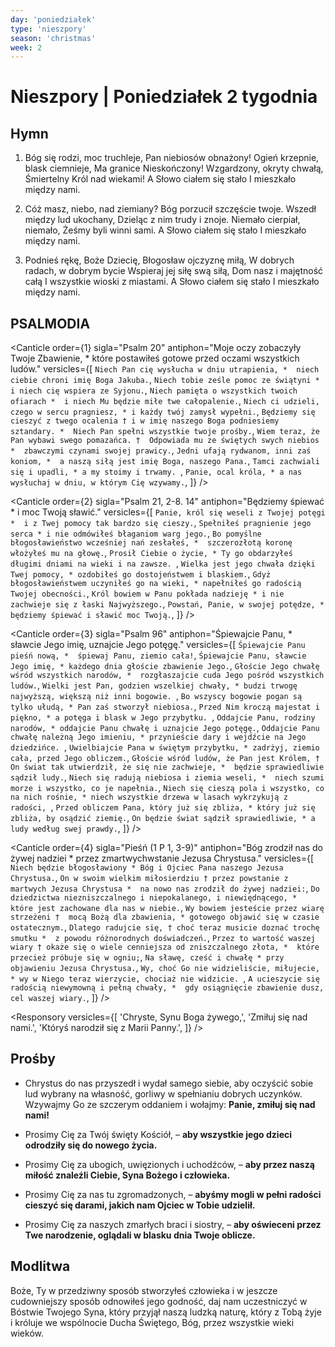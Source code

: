 ```yaml
---
day: 'poniedziałek'
type: 'nieszpory'
season: 'christmas'
week: 2
---
```


# Nieszpory | Poniedziałek 2 tygodnia

<OpeningVersicle />

## Hymn

1. Bóg się rodzi, moc truchleje,
   Pan niebiosów obnażony!
   Ogień krzepnie, blask ciemnieje,
   Ma granice Nieskończony!
   Wzgardzony, okryty chwałą,
   Śmiertelny Król nad wiekami!
   A Słowo ciałem się stało
   I mieszkało między nami.

2. Cóż masz, niebo, nad ziemiany?
   Bóg porzucił szczęście twoje.
   Wszedł między lud ukochany,
   Dzieląc z nim trudy i znoje.
   Niemało cierpiał, niemało,
   Żeśmy byli winni sami.
   A Słowo ciałem się stało
   I mieszkało między nami.

3. Podnieś rękę, Boże Dziecię,
   Błogosław ojczyznę miłą,
   W dobrych radach, w dobrym bycie
   Wspieraj jej siłę swą siłą,
   Dom nasz i majętność całą
   I wszystkie wioski z miastami.
   A Słowo ciałem się stało
   I mieszkało między nami.

## PSALMODIA

<Canticle
  order={1}
  sigla="Psalm 20"
  antiphon="Moje oczy zobaczyły Twoje Zbawienie, * które postawiłeś gotowe przed oczami wszystkich ludów."
  versicles={[
    `Niech Pan cię wysłucha w dniu utrapienia, * 
niech ciebie chroni imię Boga Jakuba.`,
    `Niech tobie ześle pomoc ze świątyni *
i niech cię wspiera ze Syjonu.`,
    `Niech pamięta o wszystkich twoich ofiarach * 
i niech Mu będzie miłe twe całopalenie.`,
    `Niech ci udzieli, czego w sercu pragniesz, *
i każdy twój zamysł wypełni.`,
    `Będziemy się cieszyć z twego ocalenia †
i w imię naszego Boga podniesiemy sztandary. * 
Niech Pan spełni wszystkie twoje prośby.`,
    `Wiem teraz, że Pan wybawi swego pomazańca. † 
Odpowiada mu ze świętych swych niebios * 
zbawczymi czynami swojej prawicy.`,
    `Jedni ufają rydwanom, inni zaś koniom, * 
a naszą siłą jest imię Boga, naszego Pana.`,
    `Tamci zachwiali się i upadli, *
a my stoimy i trwamy. `,
    `Panie, ocal króla, *
a nas wysłuchaj w dniu, w którym Cię wzywamy.`,
  ]}
/>

<Canticle
  order={2}
  sigla="Psalm 21, 2-8. 14"
  antiphon="Będziemy śpiewać * i moc Twoją sławić."
  versicles={[
    `Panie, król się weseli z Twojej potęgi * 
  i z Twej pomocy tak bardzo się cieszy.`,
    `Spełniłeś pragnienie jego serca *
i nie odmówiłeś błaganiom warg jego.`,
    `Bo pomyślne błogosławieństwo wcześniej nań zesłałeś, * 
szczerozłotą koronę włożyłeś mu na głowę.`,
    `Prosił Ciebie o życie, *
Ty go obdarzyłeś długimi dniami na wieki i na zawsze. `,
    `Wielka jest jego chwała dzięki Twej pomocy, *
ozdobiłeś go dostojeństwem i blaskiem.`,
    `Gdyż błogosławieństwem uczyniłeś go na wieki, *
napełniłeś go radością Twojej obecności.`,
    `Król bowiem w Panu pokłada nadzieję *
i nie zachwieje się z łaski Najwyższego.`,
    `Powstań, Panie, w swojej potędze, *
będziemy śpiewać i sławić moc Twoją.`,
  ]}
/>

<Canticle
  order={3}
  sigla="Psalm 96"
  antiphon="Śpiewajcie Panu, * sławcie Jego imię, uznajcie Jego potęgę."
  versicles={[
    `Śpiewajcie Panu pieśń nową, * 
    śpiewaj Panu, ziemio cała!`,
    `Śpiewajcie Panu, sławcie Jego imię, *
każdego dnia głoście zbawienie Jego.`,
    `Głoście Jego chwałę wśród wszystkich narodów, * 
rozgłaszajcie cuda Jego pośród wszystkich ludów.`,
    `Wielki jest Pan, godzien wszelkiej chwały, *
budzi trwogę najwyższą, większą niż inni bogowie. `,
    `Bo wszyscy bogowie pogan są tylko ułudą, *
Pan zaś stworzył niebiosa.`,
    `Przed Nim kroczą majestat i piękno, *
a potęga i blask w Jego przybytku. `,
    `Oddajcie Panu, rodziny narodów, *
oddajcie Panu chwałę i uznajcie Jego potęgę.`,
    `Oddajcie Panu chwałę należną Jego imieniu, *
przynieście dary i wejdźcie na Jego dziedzińce. `,
    `Uwielbiajcie Pana w świętym przybytku, *
zadrżyj, ziemio cała, przed Jego obliczem.`,
    `Głoście wśród ludów, że Pan jest Królem, † 
On świat tak utwierdził, że się nie zachwieje, * 
będzie sprawiedliwie sądził ludy.`,
    `Niech się radują niebiosa i ziemia weseli, * 
niech szumi morze i wszystko, co je napełnia.`,
    `Niech się cieszą pola i wszystko, co na nich rośnie, *
niech wszystkie drzewa w lasach wykrzykują z radości, `,
    `Przed obliczem Pana, który już się zbliża, *
który już się zbliża, by osądzić ziemię.`,
    `On będzie świat sądził sprawiedliwie, *
a ludy według swej prawdy.`,
  ]}
/>

<Canticle
  order={4}
  sigla="Pieśń (1 P 1, 3-9)"
  antiphon="Bóg zrodził nas do żywej nadziei * przez zmartwychwstanie Jezusa Chrystusa."
  versicles={[
    `Niech będzie błogosławiony *
Bóg i Ojciec Pana naszego Jezusa Chrystusa.`,
    `On w swoim wielkim miłosierdziu †
przez powstanie z martwych Jezusa Chrystusa * 
na nowo nas zrodził do żywej nadziei:`,
    `Do dziedzictwa niezniszczalnego i niepokalanego, i niewiędnącego, * 
które jest zachowane dla nas w niebie.`,
    `Wy bowiem jesteście przez wiarę strzeżeni † 
mocą Bożą dla zbawienia, *
gotowego objawić się w czasie ostatecznym.`,
    `Dlatego radujcie się, †
choć teraz musicie doznać trochę smutku * 
z powodu różnorodnych doświadczeń.`,
    `Przez to wartość waszej wiary †
okaże się o wiele cenniejsza od zniszczalnego złota, * 
które przecież próbuje się w ogniu;`,
    `Na sławę, cześć i chwałę *
przy objawieniu Jezusa Chrystusa.`,
    `Wy, choć Go nie widzieliście, miłujecie, *
wy w Niego teraz wierzycie, chociaż nie widzicie. `,
    `A ucieszycie się radością niewymowną i pełną chwały, * 
gdy osiągnięcie zbawienie dusz, cel waszej wiary.`,
  ]}
/>

<Passage
  sigla="Hbr 1, 5-6"
  passage="Do którego bowiem z aniołów powiedział kiedykolwiek: Ty jesteś moim Synem, Jam Cię dziś zrodził? I znowu: Ja będę Mu Ojcem, a On będzie Mi Synem. Skoro zaś znowu wprowadzi Pierworodnego na świat, powie: Niech Mu oddają pokłon wszyscy aniołowie Boży!"
/>

<Responsory
  versicles={[
    'Chryste, Synu Boga żywego,',
    'Zmiłuj się nad nami.',
    'Któryś narodził się z Marii Panny.',
  ]}
/>

<Magnificat antiphon="Prawo bowiem zostało dane za pośrednictwem Mojżesza, * a łaska i prawda pojawiły się za pośrednictwem Jezusa Chrystusa." />

## Prośby

- Chrystus do nas przyszedł i wydał samego siebie, aby oczyścić sobie lud wybrany na własność, gorliwy w spełnianiu dobrych uczynków. Wzywajmy Go ze szczerym oddaniem i wołajmy: **Panie, zmiłuj się nad nami!**

- Prosimy Cię za Twój święty Kościół, – **aby wszystkie jego dzieci odrodziły się do nowego życia.**

- Prosimy Cię za ubogich, uwięzionych i uchodźców, – **aby przez naszą miłość znaleźli Ciebie, Syna Bożego i człowieka.**

- Prosimy Cię za nas tu zgromadzonych, – **abyśmy mogli w pełni radości cieszyć się darami, jakich nam Ojciec w Tobie udzielił.**

- Prosimy Cię za naszych zmarłych braci i siostry, – **aby oświeceni przez Twe narodzenie, oglądali w blasku dnia Twoje oblicze.**

<CustomIntercessions />

<KyrieEleison />

<LordsPrayer />

## Modlitwa

Boże, Ty w przedziwny sposób stworzyłeś człowieka i w jeszcze cudowniejszy sposób odnowiłeś jego godność, daj nam uczestniczyć w Bóstwie Twojego Syna, który przyjął naszą ludzką naturę, który z Tobą żyje i króluje we wspólnocie Ducha Świętego, Bóg, przez wszystkie wieki wieków.

<Amen />

<BlessingAndConcludingVersicle />

<SalveRegina />
